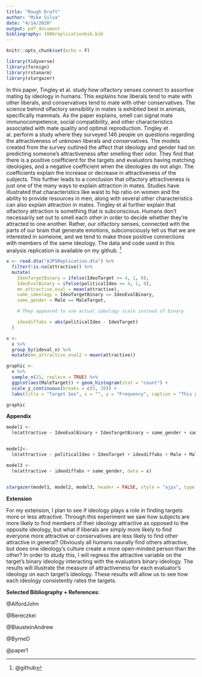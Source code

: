 ```yaml
---
title: "Rough Draft"
author: "Mike Silva"
date: "4/14/2020"
output: pdf_document
bibliography: 1006replicationbib.bib
---
```


```r
knitr::opts_chunk$set(echo = F)
```

```r
library(tidyverse)
library(foreign)
library(rstanarm)
library(stargazer)
```

In this paper, Tingley et al. study how olfactory senses connect to assortive mating by ideology in humans. This explains how liberals tend to mate with other liberals, and conservatives tend to mate with other conservatives. The science behind olfactory sensibility in mates is exhibited best in animals, specifically mammals. As the paper explains, smell can signal mate immunocompetence, social compatibility, and other characteristics associated with mate quality and optimal reproduction. Tingley et al. perform a study where they surveyed 146 people on questions regarding the attractiveness of unknown liberals and conservatives. The models created from the survey outlined the affect that ideology and gender had on predicting someone's attractiveness after smelling their odor. They find that there is a positive coefficient for the targets and evaluators having matching ideologies, and a negative coefficient when the ideologies do not align. The coefficients explain the increase or decrease in attractiveness of the subjects. This further leads to a conclusion that olfactory attractiveness is just one of the many ways to explain attraction in mates. Studies have illustrated that characteristics like waist to hip ratio on women and the ability to provide resources in men, along with several other characteristics can also explain attraction in mates. Tingley et al further explain that olfactory attraction is something that is subconscious. Humans don't necessarily set out to smell each other in order to decide whether they're attracted to one another. Rather, our olfactory senses, connected with the parts of our brain that generate emotions, subconsciously tell us that we are interested in someone, and we tend to make those positive connections with members of the same ideology. The data and code used in this analysis replication is available on my github. ^[@github]


```r
x <- read.dta("AJPSReplication.dta") %>%
  filter(!is.na(attractive)) %>%
  mutate(
    IdeoTargetBinary = ifelse(IdeoTarget >= 4, 1, 0),
    IdeoEvalBinary = ifelse(politicalIdeo >= 4, 1, 0),
    mn_attractive_eval = mean(attractive),
    same_ideology = IdeoTargetBinary == IdeoEvalBinary,
    same_gender = Male == MaleTarget,

    # They appeared to use actual ideology scale instead of binary

    ideodiffabs = abs(politicalIdeo - IdeoTarget)
  )

x <-
  x %>%
  group_by(ideval_n) %>%
  mutate(mn_attractive_eval2 = mean(attractive))

graphic <-
  x %>%
  sample_n(21, replace = TRUE) %>%
  ggplot(aes(MaleTarget)) + geom_histogram(stat = "count") +
  scale_y_continuous(breaks = c(5, 10)) +
  labs(title = "Target Sex", x = "", y = "Frequency", caption = "This graph illustrates the targeted sexes of the participants. This is taken from a random sample of 21 participants.")

graphic
```



**Appendix**

```r
model1 <-
  lm(attractive ~ IdeoEvalBinary + IdeoTargetBinary + same_gender + same_ideology + Male + MaleTarget +  mn_attractive + mn_attractive_eval2, data = x)


model2<-
  lm(attractive ~ politicalIdeo + IdeoTarget + ideodiffabs + Male + MaleTarget + same_gender + mn_attractive + mn_attractive_eval2, data = x)

model3 <-
  lm(attractive ~ ideodiffabs + same_gender, data = x)


stargazer(model1, model2, model3, header = FALSE, style = "ajps", type = "latex", omit.summary.stat = c("max", "min", "p25", "p75", "n"), title = "Odor Attraction as a Function of Ideological Similarity", intercept.bottom = T, dep.var.labels.include = T, digits = 4)


```




**Extension**

For my extension, I plan to see if ideology plays a role in finding targets more or less attractive. Through this experiment we saw how subjects are more likely to find members of their ideology attractive as opposed to the opposite ideology, but what if liberals are simply more likely to find everyone more attractive or conservatives are less likely to find other attractive in general? Obviously all humans naurally find others attractive, but does one ideology's culture create a more open-minded person than the other? In order to study this, I will regress the attractive variable on the target's binary ideology interacting with the evaluators binary ideology. The results will illustrate the measure of attractiveness for each evaluator's ideology on each target's ideology. These results will allow us to see how each ideology consistently rates the targets.  



**Selected Bibliography + References:** 


@AlfordJohn

@Bereczkei

@BlausteinAndrew

@ByrneD

@paper1

